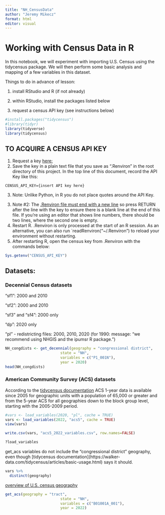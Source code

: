 ---
title: "NH_CensusData"
author: "Jeremy Mikecz"
format: html
editor: visual
---

# Working with Census Data in R

In this notebook, we will experiment with importing U.S. Census using the tidycensus package. We will then perform some basic analysis and mapping of a few variables in this dataset.

Things to do in advance of lesson:

1.  install RStudio and R (if not already)

2.  within RStudio, install the packages listed below

3.  request a census API key (see instructions below)

```{r}
#install.packages("tidycensus")
#library(tidyr)
library(tidyverse)
library(tidycensus)

```

## TO ACQUIRE A CENSUS API KEY

1.  Request a key [here:](https://api.census.gov/data/key_signup.html)
2.  Save the key in a plain text file that you save as ".Renviron" in the root directory of this project. In the top line of this document, record the API Key like this:

`CENSUS_API_KEY={insert API key here}`

3.  Note: Unlike Python, in R you do not place quotes around the API Key.

<!-- -->

3.  Note #2: The [.Renviron file must end with a new line](https://rstats.wtf/r-startup.html) so press RETURN after the line with the key to ensure there is a blank line at the end of this file. If you're using an editor that shows line numbers, there should be two lines, where the second one is empty.
4.  Restart R. .Renviron is only processed at the start of an R session. As an alternative, you can also run \`readRenviron("\~/.Renviron") to reload your environment without restarting.
5.  After restarting R, open the census key from .Renviron with the commands below:

```{r}
Sys.getenv("CENSUS_API_KEY")


```

## Datasets:

### Decennial Census datasets

"sf1": 2000 and 2010

"sf2": 2000 and 2010

"sf3" and "sf4": 2000 only

"dp": 2020 only

"pl" - redistricting files: 2000, 2010, 2020 (for 1990: message: "we recommend using NHGIS and the ipumsr R package.")

```{r}

NH_congdists <- get_decennial(geography = "congressional district", 
                         state = "NH", 
                         variables = c("P1_001N"),
                         year = 2020)
head(NH_congdists)
```

### American Community Survey (ACS) datasets

According to the [tidycensus documentation](https://walker-data.com/tidycensus/articles/basic-usage.html) ACS 1-year data is available since 2005 for geographic units with a population of 65,000 or greater and from the 5-year ACS for all geographies down to the block group level, starting with the 2005-2009 period.

```{r}
#vars <- load_variables(2020, "pl", cache = TRUE)
vars <- load_variables(2022, "acs5", cache = TRUE)
view(vars)

write.csv(vars, "acs5_2022_variables.csv", row.names=FALSE)

```

```{r}
?load_variables

```

get_acs variables do not include the "congressional district" geography, even though \[tidycensus documentation\](https://walker-data.com/tidycensus/articles/basic-usage.html) says it should.

```{r}
vars %>%
  distinct(geography)


```

[overview of U.S. census geography](https://learn.arcgis.com/en/related-concepts/united-states-census-geography.htm)

```{r}
get_acs(geography = "tract", 
                         state = "NH", 
                         variables = c("B01001A_001"),
                         year = 2022)

```

```{r}


```

```{r}


```

```{r}


```

```{r}


```

```{r}


```

```{r}


```

```{r}


```

```{r}


```
